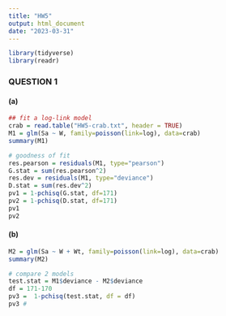 ```yaml
---
title: "HW5"
output: html_document
date: "2023-03-31"
---
```


```r
library(tidyverse)
library(readr)
```

### QUESTION 1

#### (a)
```r
## fit a log-link model
crab = read.table("HW5-crab.txt", header = TRUE)
M1 = glm(Sa ~ W, family=poisson(link=log), data=crab)
summary(M1)

# goodness of fit
res.pearson = residuals(M1, type="pearson")
G.stat = sum(res.pearson^2)
res.dev = residuals(M1, type="deviance")
D.stat = sum(res.dev^2)
pv1 = 1-pchisq(G.stat, df=171)
pv2 = 1-pchisq(D.stat, df=171)
pv1
pv2
```

#### (b)
```r
M2 = glm(Sa ~ W + Wt, family=poisson(link=log), data=crab)
summary(M2)

# compare 2 models
test.stat = M1$deviance - M2$deviance
df = 171-170
pv3 =  1-pchisq(test.stat, df = df)
pv3 #
```



